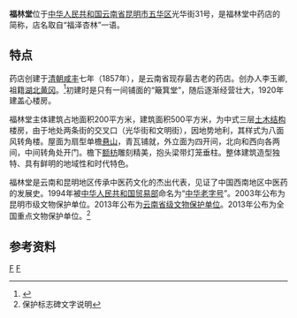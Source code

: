 {{文物保护单位
| 级别 = 全国
| Cat = 云南全国重点文物保护单位
| 省区市 = 云南省
| 图片 = [[File:Buildings_in_Kunming_-_DSC03494.JPG|220px]]
| 名称 = 福林堂
| 编号 =  7-1900
| 分类 = 近现代重要史迹及代表性建筑
| 时代 = 1857年
| 所在 = [[云南省|云南省]][[昆明市|昆明市]]
| 登录 = 2013年3月
| 备注 ={{maplink|frame=yes|plain=yes|type=point|frame-lat=25.04243|frame-long=102.70752|zoom=16|coord={{coord|25.04243|102.70752}}}}
}}
'''福林堂'''位于[[中华人民共和国|中华人民共和国]][[云南省|云南省]][[昆明市|昆明市]][[五华区|五华区]]光华街31号，是福林堂中药店的简称，店名取自“福泽杏林”一语。

== 特点 ==
药店创建于[[清朝|清朝]][[咸丰|咸丰]]七年（1857年），是云南省现存最古老的药店。创办人李玉卿,祖籍[[湖北|湖北]][[黄冈|黄冈]]。<ref>{{cite web | language = zh-cn | publisher = 云南日报 | title =福林堂:百年药店 福泽杏林| url = http://yndaily.yunnan.cn/html/2010-07/13/content_174515.htm| date = 2010-07-13 | accessdate = 2015-05-17 }}</ref>初建时是只有一间铺面的“簸箕堂”，随后逐渐经营壮大，1920年建盖心楼房。

福林堂主体建筑占地面积200平方米，建筑面积500平方米，为中式三层[[土木结构建筑|土木结构]]楼房，由于地处两条街的交叉口（光华街和文明街），因地势地利，其样式为八面风转角楼。屋面为扇型单檐[[悬山顶|悬山]]，青瓦铺就，外立面为四开间，北向和西向各两间，中间转角处开门。檐下[[额枋|额枋]]雕刻精美，抱头梁带灯笼垂柱。整体建筑造型独特、具有鲜明的地域性和时代特色。

福林堂是云南和昆明地区传承中医药文化的杰出代表，见证了中国西南地区中医药的发展史。1994年被[[中华人民共和国贸易部|中华人民共和国贸易部]]命名为“[[中华老字号|中华老字号]]”。2003年公布为昆明市级文物保护单位。2013年公布为[[云南省文物保护单位|云南省级文物保护单位]]。2013年公布为全国重点文物保护单位。<ref>保护标志碑文字说明</ref>

==参考资料==
{{reflist}}
{{云南全国重点文物保护单位}}
[[Category:昆明文物保护单位|F]]
[[Category:五华区|F]]